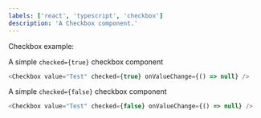 ```yaml
---
labels: ['react', 'typescript', 'checkbox']
description: 'A Checkbox component.'
---
```



Checkbox example:

A simple `checked={true}` checkbox component

```js live
<Checkbox value="Test" checked={true} onValueChange={() => null} />
```

A simple `checked={false}` checkbox component

```js live
<Checkbox value="Test" checked={false} onValueChange={() => null} />
```
